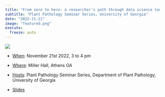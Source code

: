 ```yaml
---
title: "From zero to hero: a researcher's path through data science tools for reproducibility"
subtitle: "Plant Pathology Seminar Series, University of Georgia"
date: "2022-11-21"
image: "featured.png"
execute: 
  freeze: auto
---
```


![](featured.png){fig-align="center"}  


-   [When]{.underline}: November 21st 2022, 3 to 4 pm

-   [Where]{.underline}: Miller Hall, Athens GA

-   [Hosts]{.underline}: Plant Pathology Seminar Series, Department of Plant Pathology, University of Georgia

-   [Slides](https://leombastos.github.io/bastoslab/talks/2022_uga-plantpath/deck/index.html#/from-zero-to-hero-a-researchers-path-through-data-science-tools-for-reproducibility)